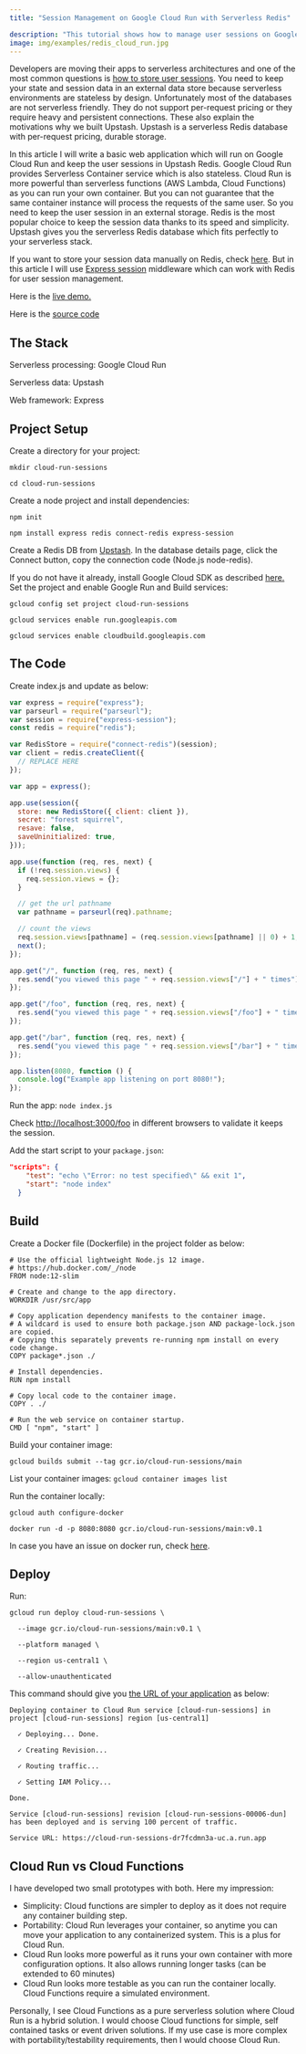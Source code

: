 ```yaml
---
title: "Session Management on Google Cloud Run with Serverless Redis"

description: "This tutorial shows how to manage user sessions on Google Cloud Run using Serverless Redis."
image: img/examples/redis_cloud_run.jpg
---
```


Developers are moving their apps to serverless architectures and one of the most
common questions is
[how to store user sessions](https://stackoverflow.com/questions/57711095/are-users-sessions-on-google-cloud-run-apps-directed-to-the-same-instance).
You need to keep your state and session data in an external data store because
serverless environments are stateless by design. Unfortunately most of the
databases are not serverless friendly. They do not support per-request pricing
or they require heavy and persistent connections. These also explain the
motivations why we built Upstash. Upstash is a serverless Redis database with
per-request pricing, durable storage.

In this article I will write a basic web application which will run on Google
Cloud Run and keep the user sessions in Upstash Redis. Google Cloud Run provides
Serverless Container service which is also stateless. Cloud Run is more powerful
than serverless functions (AWS Lambda, Cloud Functions) as you can run your own
container. But you can not guarantee that the same container instance will
process the requests of the same user. So you need to keep the user session in
an external storage. Redis is the most popular choice to keep the session data
thanks to its speed and simplicity. Upstash gives you the serverless Redis
database which fits perfectly to your serverless stack.

If you want to store your session data manually on Redis, check
[here](https://docs.upstash.com/tutorials/using_google_cloud_functions). But in
this article I will use [Express session](https://github.com/expressjs/session)
middleware which can work with Redis for user session management.

Here is the [live demo.](https://cloud-run-sessions-dr7fcdmn3a-uc.a.run.app)

Here is the
[source code](https://github.com/upstash/examples/tree/master/cloud-run-sessions)

## The Stack

Serverless processing: Google Cloud Run

Serverless data: Upstash

Web framework: Express

## Project Setup

Create a directory for your project:

```
mkdir cloud-run-sessions

cd cloud-run-sessions
```

Create a node project and install dependencies:

```
npm init

npm install express redis connect-redis express-session
```

Create a Redis DB from [Upstash](https://console.upstash.com). In the database
details page, click the Connect button, copy the connection code (Node.js
node-redis).

If you do not have it already, install Google Cloud SDK as described
[here.](https://cloud.google.com/sdk/docs/install) Set the project and enable
Google Run and Build services:

```
gcloud config set project cloud-run-sessions

gcloud services enable run.googleapis.com

gcloud services enable cloudbuild.googleapis.com
```

## The Code

Create index.js and update as below:

```javascript
var express = require("express");
var parseurl = require("parseurl");
var session = require("express-session");
const redis = require("redis");

var RedisStore = require("connect-redis")(session);
var client = redis.createClient({
  // REPLACE HERE
});

var app = express();

app.use(session({
  store: new RedisStore({ client: client }),
  secret: "forest squirrel",
  resave: false,
  saveUninitialized: true,
}));

app.use(function (req, res, next) {
  if (!req.session.views) {
    req.session.views = {};
  }

  // get the url pathname
  var pathname = parseurl(req).pathname;

  // count the views
  req.session.views[pathname] = (req.session.views[pathname] || 0) + 1;
  next();
});

app.get("/", function (req, res, next) {
  res.send("you viewed this page " + req.session.views["/"] + " times");
});

app.get("/foo", function (req, res, next) {
  res.send("you viewed this page " + req.session.views["/foo"] + " times");
});

app.get("/bar", function (req, res, next) {
  res.send("you viewed this page " + req.session.views["/bar"] + " times");
});

app.listen(8080, function () {
  console.log("Example app listening on port 8080!");
});
```

Run the app: `node index.js`

Check [http://localhost:3000/foo](http://localhost:3000/foo) in different
browsers to validate it keeps the session.

Add the start script to your `package.json`:

```json
"scripts": {
    "test": "echo \"Error: no test specified\" && exit 1",
    "start": "node index"
  }
```

## Build

Create a Docker file (Dockerfile) in the project folder as below:

```
# Use the official lightweight Node.js 12 image.
# https://hub.docker.com/_/node
FROM node:12-slim

# Create and change to the app directory.
WORKDIR /usr/src/app

# Copy application dependency manifests to the container image.
# A wildcard is used to ensure both package.json AND package-lock.json are copied.
# Copying this separately prevents re-running npm install on every code change.
COPY package*.json ./

# Install dependencies.
RUN npm install

# Copy local code to the container image.
COPY . ./

# Run the web service on container startup.
CMD [ "npm", "start" ]
```

Build your container image:

```
gcloud builds submit --tag gcr.io/cloud-run-sessions/main
```

List your container images: `gcloud container images list`

Run the container locally:

```
gcloud auth configure-docker

docker run -d -p 8080:8080 gcr.io/cloud-run-sessions/main:v0.1
```

In case you have an issue on docker run, check
[here](https://cloud.google.com/container-registry/docs/troubleshooting).

## Deploy

Run:

```
gcloud run deploy cloud-run-sessions \

  --image gcr.io/cloud-run-sessions/main:v0.1 \

  --platform managed \

  --region us-central1 \

  --allow-unauthenticated
```

This command should give you
[the URL of your application](https://cloud-run-sessions-dr7fcdmn3a-uc.a.run.app)
as below:

```
Deploying container to Cloud Run service [cloud-run-sessions] in project [cloud-run-sessions] region [us-central1]

  ✓ Deploying... Done.                                                                                                                                 

  ✓ Creating Revision...                                                                                                                             

  ✓ Routing traffic...                                                                                                                               

  ✓ Setting IAM Policy...                                                                                                                            

Done.                                                                                                                                                

Service [cloud-run-sessions] revision [cloud-run-sessions-00006-dun] has been deployed and is serving 100 percent of traffic.

Service URL: https://cloud-run-sessions-dr7fcdmn3a-uc.a.run.app
```

## Cloud Run vs Cloud Functions

I have developed two small prototypes with both. Here my impression:

- Simplicity: Cloud functions are simpler to deploy as it does not require any
  container building step.
- Portability: Cloud Run leverages your container, so anytime you can move your
  application to any containerized system. This is a plus for Cloud Run.
- Cloud Run looks more powerful as it runs your own container with more
  configuration options. It also allows running longer tasks (can be extended to
  60 minutes)
- Cloud Run looks more testable as you can run the container locally. Cloud
  Functions require a simulated environment.

Personally, I see Cloud Functions as a pure serverless solution where Cloud Run
is a hybrid solution. I would choose Cloud functions for simple, self contained
tasks or event driven solutions. If my use case is more complex with
portability/testability requirements, then I would choose Cloud Run.

